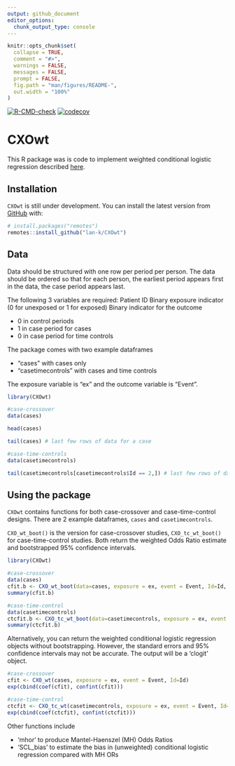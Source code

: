 ```yaml
---
output: github_document
editor_options: 
  chunk_output_type: console
---
```


<!-- README.md is generated from README.Rmd. Please edit that file -->

```r
knitr::opts_chunk$set(
  collapse = TRUE,
  comment = "#>",
  warnings = FALSE, 
  messages = FALSE, 
  prompt = FALSE,
  fig.path = "man/figures/README-",
  out.width = "100%"
)
```

<!-- badges: start -->
  [![R-CMD-check](https://github.com/lan-k/CXOwt/actions/workflows/R-CMD-check.yaml/badge.svg)](https://github.com/lan-k/CXOwt/actions/workflows/R-CMD-check.yaml)
  [![codecov](https://codecov.io/gh/lan-k/CXOwt/branch/main/graph/badge.svg?token=TYMUR3Z03T)](https://codecov.io/gh/lan-k/CXOwt)
<!-- badges: end -->

# CXOwt 

This R package was is code to implement weighted conditional logistic regression described  [here](https://bmcmedresmethodol.biomedcentral.com/articles/10.1186/s12874-021-01408-5). 

## Installation

`CXOwt` is still under development. You can install the latest version from [GitHub](https://github.com/) with:

```r
# install.packages("remotes")
remotes::install_github("lan-k/CXOwt")
```

## Data

Data should be structured with one row per period per person. The data should be ordered so that for each person, the earliest period appears first in the data, the case period appears last.

The following 3 variables are required:
Patient ID
Binary exposure indicator (0 for unexposed or 1 for exposed)
Binary indicator for the outcome

- 0 in control periods
- 1 in case period for cases
- 0 in case period for time controls

The package comes with two example dataframes

- "cases" with cases only
- "casetimecontrols" with cases and time controls

The exposure variable is "ex" and the outcome variable is "Event".

```r
library(CXOwt)

#case-crossover
data(cases)

head(cases)

tail(cases) # last few rows of data for a case

#case-time-controls
data(casetimecontrols)

tail(casetimecontrols[casetimecontrols$Id == 2,]) # last few rows of data for a time control


```


## Using the package

`CXOwt` contains functions for both case-crossover and case-time-control designs. There are 2 example dataframes, `cases` and `casetimecontrols`.

`CXO_wt_boot()` is the version for case-crossover studies, `CXO_tc_wt_boot()` for case-time-control studies. Both return the weighted Odds Ratio estimate and bootstrapped 95% confidence intervals.

```r
library(CXOwt)

#case-crossover
data(cases)
cfit.b <- CXO_wt_boot(data=cases, exposure = ex, event = Event, Id=Id, B=500) 
summary(cfit.b)

#case-time-control
data(casetimecontrols)
ctcfit.b <- CXO_tc_wt_boot(data=casetimecontrols, exposure = ex, event = Event, Id=Id, B = 500) 
summary(ctcfit.b)


```


Alternatively, you can return the weighted conditional logistic regression objects without bootstrapping. However, the standard errors and 95% confidence intervals may not be accurate. The output will be a 'clogit' object. 

```r
#case-crossover
cfit <- CXO_wt(cases, exposure = ex, event = Event, Id=Id)  
exp(cbind(coef(cfit), confint(cfit)))

#case-time-control
ctcfit <- CXO_tc_wt(casetimecontrols, exposure = ex, event = Event, Id=Id)   
exp(cbind(coef(ctcfit), confint(ctcfit)))

```


Other functions include 

- 'mhor' to produce Mantel-Haenszel (MH) Odds Ratios
- 'SCL_bias' to estimate the bias in (unweighted) conditional logistic regression compared with MH ORs

